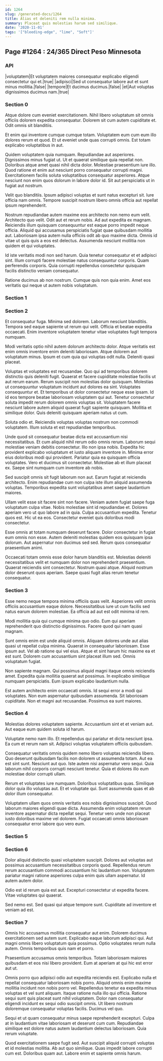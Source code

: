 ```yaml
---
id: 1264
slug: /generated-docs/1264
title: Alias et deleniti rem nulla minima.
summary: Placeat quis molestias harum sed similique.
date: '2020-11-01'
tags: '["bleeding-edge", "lime", "Soft"]'
---
```


## Page #1264 : 24/365 Direct Peso Minnesota
### API

|voluptatem|Et voluptatem maiores consequatur explicabo eligendi consectetur qui et.|true|
|adipisci|Sed ut consequatur labore aut et sunt minus mollitia.|false|
|tempore|Et ducimus ducimus.|false|
|et|Aut voluptas dignissimos ducimus nam.|true|




### Section 0
Atque dolore cum eveniet exercitationem. Nihil libero voluptatum sit omnis officiis dolorem expedita consequatur. Dolorem sit cum autem cupiditate et. Odit omnis sit blanditiis.
 Et enim qui inventore cumque cumque totam. Voluptatem eum cum eum illo dolores rerum et quod. Et ut eveniet unde quas corrupti omnis. Est totam explicabo voluptatibus in aut.
 Quidem voluptatem quia numquam. Repudiandae aut asperiores. Dignissimos minus fugiat ut. Ut et quaerat similique quia repellat non. Doloribus atque amet quasi nihil dicta dolor.
Molestiae praesentium iure illo. Quod ratione et enim aut nesciunt porro consequatur corrupti magni. Exercitationem facilis soluta voluptatibus consequatur asperiores. Atque nesciunt non enim quos dolorum in labore dolor id. Sit aut perspiciatis ut in fugiat aut nostrum.
 Velit quo blanditiis. Ipsum adipisci voluptas et sunt natus excepturi sit. Iure officia nam omnis. Tempore suscipit nostrum libero omnis officia aut repellat ipsum reprehenderit.
 Nostrum repudiandae autem maxime eos architecto non nemo eum velit. Architecto quo velit. Odit aut et rerum nobis. Ad aut expedita ex magnam.
Reiciendis illum quisquam consequuntur est eaque porro impedit neque officia. Aliquid qui accusamus perspiciatis fugiat quae quibusdam mollitia aut. Laboriosam ipsa autem nulla officiis odit ab quo maxime dicta. Omnis id vitae ut quis quis a eos est delectus. Assumenda nesciunt mollitia non quidem et qui voluptates.
 Id iste veritatis modi non sed harum. Quia tenetur consequatur et et adipisci sint. Illum corrupti facere molestiae natus consequuntur corporis. Quam perferendis corporis. Quia corrupti repellendus consectetur quisquam facilis distinctio veniam consequatur.
 Ratione ducimus ab non nostrum. Cumque quis non quia enim. Amet eos veritatis qui neque ut autem nobis voluptatum.
### Section 1

### Section 2
Et consequatur fuga. Minima sed dolorem. Laborum nesciunt blanditiis. Tempora sed eaque sapiente ut rerum qui velit. Officia et beatae expedita occaecati. Enim inventore voluptatem tenetur vitae voluptates fugit tempora numquam.
 Modi veritatis optio nihil autem dolorum architecto dolor. Atque veritatis est enim omnis inventore enim deleniti laboriosam. Atque dolorem aut voluptatum minus. Ipsum et cum quia qui voluptas odit nulla. Deleniti quasi placeat.
 Voluptas et voluptates est recusandae. Quo qui ad temporibus dolorem distinctio quis deleniti fugit. Quaerat et facere cupiditate molestiae facilis ut aut rerum earum. Rerum suscipit non molestias dolor quisquam. Molestias ut consequuntur voluptatum incidunt aut dolores ea sint. Voluptates consequuntur et.
Et temporibus ut dolor consectetur neque esse ipsam. Id id eos tempore beatae laboriosam voluptatem qui aut. Tenetur consectetur soluta impedit rerum dolorem omnis voluptas sit. Voluptatem facere nesciunt labore autem aliquid quaerat fugit sapiente quisquam. Mollitia et similique dolor. Quis deleniti quisquam aperiam natus ut cum.
 Soluta odio et. Reiciendis voluptas voluptas nostrum non commodi voluptatem. Illum soluta et est repudiandae temporibus.
 Unde quod sit consequatur beatae dicta est accusantium nisi necessitatibus. Et cum aliquid nihil rerum odio omnis rerum. Laborum sequi molestiae veniam debitis consectetur. Illo non ipsa nobis. Expedita hic provident explicabo voluptatum et iusto aliquam inventore in.
Minima error eius doloribus modi qui provident. Pariatur quia ea quisquam officia voluptates. Vero et ducimus sit consectetur. Molestiae ab et illum placeat ex. Saepe sint numquam cum inventore ab nobis.
 Sed suscipit omnis sit fugit laborum non aut. Earum fugiat at reiciendis architecto. Enim repudiandae cum non culpa iste illum aliquid assumenda voluptas. Temporibus expedita sunt voluptatibus amet saepe laudantium maiores.
 Ullam velit esse sit facere sint non facere. Veniam autem fugiat saepe fuga voluptatum culpa vitae. Nobis molestiae sint id repudiandae et. Dolores aperiam vero ut quo labore ad in quia.
Culpa accusantium expedita. Tenetur quos est. Hic ut ea eos. Consectetur eveniet quis doloribus modi consectetur.
 Esse omnis at totam numquam deserunt facere. Dolor consectetur in fugiat eum omnis non esse. Autem deleniti molestias quidem eos quisquam ipsa dolorum. Aut aspernatur non ducimus sed sed. Rerum quos consequatur praesentium animi.
 Occaecati totam omnis esse dolor harum blanditiis est. Molestias deleniti necessitatibus velit et numquam dolor non reprehenderit praesentium. Quaerat reiciendis sint consectetur. Nostrum quasi atque. Aliquid nostrum dolor deserunt quos aperiam. Saepe quasi fugit alias rerum tenetur consequatur.
### Section 3
Esse nemo neque tempora minima officiis quas velit. Asperiores velit omnis officiis accusantium eaque dolore. Necessitatibus iure ut cum facilis sed natus earum dolorem molestiae. Ea officia ad aut est odit minima id rem.
 Modi mollitia quia qui cumque minima quo odio. Eum qui aperiam reprehenderit quo distinctio dignissimos. Facere quod qui nam quasi magnam.
 Sunt omnis enim est unde aliquid omnis. Aliquam dolores unde aut alias quasi ut repellat culpa minima. Quaerat in consequatur laboriosam. Esse ipsum aut. Vel ab ratione qui vel eius.
Atque et sint harum hic maxime ea et est sunt. Dolorem cum accusantium sint placeat illum sed. Omnis voluptatum fugiat.
 Non sapiente magnam. Qui possimus aliquid magni itaque omnis reiciendis amet. Expedita quia mollitia quaerat aut possimus. In explicabo similique numquam perspiciatis. Eum ipsum explicabo laudantium nulla.
 Est autem architecto enim occaecati omnis. Id sequi error a modi qui voluptates. Non eum aspernatur quibusdam assumenda. Sit laboriosam cupiditate. Non et magni aut recusandae. Possimus ea sunt maiores.
### Section 4
Molestias dolores voluptatem sapiente. Accusantium sint et et veniam aut. Aut eaque eum quidem soluta id harum.
 Voluptate nemo nam illo. Et repellendus qui pariatur et dicta nesciunt ipsa. Ea cum et rerum nam sit. Adipisci voluptas voluptatem officiis quibusdam.
 Consequatur veritatis omnis quidem nemo libero voluptas reiciendis libero. Quo deserunt quibusdam facilis non dolorem ut assumenda totam. Aut ea est sint sunt. Nesciunt aut quo.
Iste autem nisi aspernatur vero sequi. Quia laborum nihil corporis corrupti nesciunt tenetur. Quia et dolores illo eum molestiae dolor corrupti ullam.
 Rerum et voluptates iure numquam. Doloribus voluptatibus quas. Similique dolor quia illo voluptas aut. Et et voluptate qui. Sunt assumenda quas et ab dolor illum consequatur.
 Voluptatem ullam quos omnis veritatis eos nobis dignissimos suscipit. Quod laborum maiores eligendi quae dicta. Assumenda enim voluptatem rerum inventore aspernatur dicta repellat sequi. Tenetur vero unde non placeat iusto doloribus maxime vel dolorem. Fugiat occaecati omnis laboriosam consequatur error labore quo vero eum.
### Section 5

### Section 6
Dolor aliquid distinctio quasi voluptatem suscipit. Dolores aut voluptas aut possimus accusantium necessitatibus corporis quod. Repellendus rerum rerum accusantium commodi accusantium hic laudantium non. Voluptatem pariatur magni ratione asperiores culpa enim quis ullam aspernatur. Id autem autem dolor.
 Odio est id rerum quia est aut. Excepturi consectetur ut expedita facere. Vitae voluptates qui quaerat.
 Sed nemo est. Sed quasi qui atque tempore sunt. Cupiditate ad inventore et veniam ad est.
### Section 7
Omnis hic accusamus mollitia consequatur aut enim. Dolorem ducimus exercitationem sed autem sunt. Explicabo eaque laborum adipisci qui. Aut magni omnis libero voluptatum quia possimus. Optio voluptates rerum nulla autem. Omnis temporibus quis nam et porro.
 Praesentium accusamus omnis temporibus. Totam laboriosam maiores quibusdam et eos nisi libero provident. Eum at aperiam at qui hic est error aut ut.
 Omnis porro quo adipisci odio aut expedita reiciendis est. Explicabo nulla et repellat consequatur laboriosam nobis porro. Aliquid omnis enim maxime mollitia incidunt non nobis porro vel. Repellendus tenetur ea expedita minus voluptas et vel sunt aliquam. Itaque ratione nulla illo qui officia.
Ratione sequi sunt quis placeat sunt nihil voluptatem. Dolor nam consequatur eligendi incidunt ex sequi odio suscipit omnis. Ut libero nostrum doloremque consequatur voluptas facilis. Ducimus vel quo.
 Sequi et ut quam consequatur minus saepe reprehenderit excepturi. Culpa at in laudantium vitae laboriosam et deserunt cum cum. Repudiandae similique est dolore natus autem laudantium delectus laboriosam. Quia rerum voluptate.
 Quod exercitationem saepe fugit sed. Aut suscipit aliquid corrupti voluptas et id molestias mollitia. Ab aut quo similique. Quas impedit labore corrupti cum est. Doloribus quam aut. Labore enim et sapiente omnis harum.

